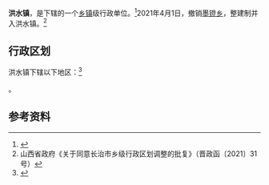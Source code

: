 {{中国乡级行政区|14/04/29/101/000
| 政府驻地 = 洪水村
}}

'''洪水镇'''，是{{PRC admin/fullname|14/04/29/101/000|3}}下辖的一个[[乡镇|乡镇]]级行政单位。<ref>{{PRC admin/ref sgc|{{PRC admin/parent|14/04/29/101/000}}}}</ref>2021年4月1日，撤销[[墨镫乡|墨镫乡]]，整建制并入洪水镇。<ref>山西省政府《关于同意长治市乡级行政区划调整的批复》（晋政函〔2021〕31号）</ref>

== 行政区划 ==

洪水镇下辖以下地区：<ref>{{PRC admin/ref sgc|14/04/29/101/000}}</ref>

{{PRC admin/children|14/04/29/101/000}}。

== 参考资料 ==

{{reflist}}

{{PRC admin/navcat|14/04/29/101/000}}